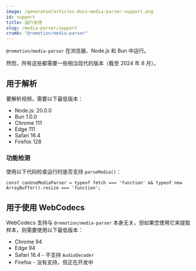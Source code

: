 ```yaml
---
image: /generated/articles-docs-media-parser-support.png
id: support
title: 运行支持
slug: /media-parser/support
crumb: "@remotion/media-parser"
---
```


`@remotion/media-parser` 在浏览器、Node.js 和 Bun 中运行。

然而，所有这些都需要一些相当现代的版本（截至 2024 年 8 月）。

## 用于解析

要解析视频，需要以下最低版本：

- Node.js: 20.0.0
- Bun 1.0.0
- Chrome 111
- Edge 111
- Safari 16.4
- Firefox 128

### 功能检测

使用以下代码检查运行时是否支持 `parseMedia()`：

```tsx
const canUseMediaParser = typeof fetch === 'function' && typeof new ArrayBuffer().resize === 'function';
```

## 用于使用 WebCodecs

WebCodecs 支持与 `@remotion/media-parser` 本身无关，但如果您使用它来提取样本，则需要使用以下最低版本：

- Chrome 94
- Edge 94
- Safari 16.4 - 不支持 `AudioDecoder`
- Firefox - 没有支持，但正在开发中


